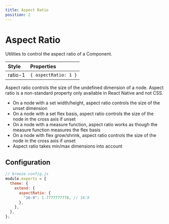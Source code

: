 ```yaml
---
title: Aspect Ratio
position: 2
---
```


# Aspect Ratio

Utilities to control the aspect ratio of a Component.

| Style   | Properties           |
| :------ | :------------------- |
| ratio-1 | `{ aspectRatio: 1 }` |

Aspect ratio controls the size of the undefined dimension of a node. Aspect ratio is a non-standard property only available in React Native and not CSS.

- On a node with a set width/height, aspect ratio controls the size of the unset dimension
- On a node with a set flex basis, aspect ratio controls the size of the node in the cross axis if unset
- On a node with a measure function, aspect ratio works as though the measure function measures the flex basis
- On a node with flex grow/shrink, aspect ratio controls the size of the node in the cross axis if unset
- Aspect ratio takes min/max dimensions into account

## Configuration

```js
// breeze.config.js
module.exports = {
  theme: {
    extend: {
      aspectRatio: {
        "16-9": 1.7777777778, // 16:9
      },
    },
  },
};
```

